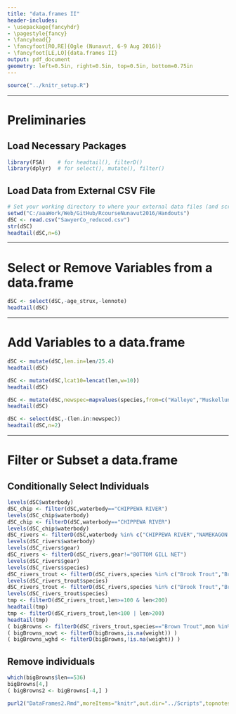 ```yaml
---
title: "data.frames II"
header-includes:
- \usepackage{fancyhdr}
- \pagestyle{fancy}
- \fancyhead{}
- \fancyfoot[RO,RE]{Ogle (Nunavut, 6-9 Aug 2016)}
- \fancyfoot[LE,LO]{data.frames II}
output: pdf_document
geometry: left=0.5in, right=0.5in, top=0.5in, bottom=0.75in
---
```


```r
source("../knitr_setup.R")
```

----

# Preliminaries
## Load Necessary Packages
```r
library(FSA)    # for headtail(), filterD()
library(dplyr)  # for select(), mutate(), filter()
```

## Load Data from External CSV File
```r
# Set your working directory to where your external data files (and scripts) are located.
setwd("C:/aaaWork/Web/GitHub/RcourseNunavut2016/Handouts")
dSC <- read.csv("SawyerCo_reduced.csv")
str(dSC)
headtail(dSC,n=6)
```

----

\newpage
# Select or Remove Variables from a data.frame

```r
dSC <- select(dSC,-age_strux,-lennote)
headtail(dSC)
```

----

# Add Variables to a data.frame
\vspace{-8pt}
```r
dSC <- mutate(dSC,len.in=len/25.4)
headtail(dSC)
```

```r
dSC <- mutate(dSC,lcat10=lencat(len,w=10))
headtail(dSC)
```

```r
dSC <- mutate(dSC,newspec=mapvalues(species,from=c("Walleye","Muskellunge"),to=c("WAE","MUE")))
headtail(dSC)
```

```r
dSC <- select(dSC,-(len.in:newspec))
headtail(dSC,n=2)
```

----

# Filter or Subset a data.frame
## Conditionally Select Individuals
```r
levels(dSC$waterbody)
dSC_chip <- filter(dSC,waterbody=="CHIPPEWA RIVER")
levels(dSC_chip$waterbody)
dSC_chip <- filterD(dSC,waterbody=="CHIPPEWA RIVER")
levels(dSC_chip$waterbody)
dSC_rivers <- filterD(dSC,waterbody %in% c("CHIPPEWA RIVER","NAMEKAGON RIVER"))
levels(dSC_rivers$waterbody)
levels(dSC_rivers$gear)
dSC_rivers <- filterD(dSC_rivers,gear!="BOTTOM GILL NET")
levels(dSC_rivers$gear)
levels(dSC_rivers$species)
dSC_rivers_trout <- filterD(dSC_rivers,species %in% c("Brook Trout","Brown Trot"))
levels(dSC_rivers_trout$species)
dSC_rivers_trout <- filterD(dSC_rivers,species %in% c("Brook Trout","Brown Trout"))
levels(dSC_rivers_trout$species)
tmp <- filterD(dSC_rivers_trout,len>=100 & len<200)
headtail(tmp)
tmp <- filterD(dSC_rivers_trout,len<100 | len>200)
headtail(tmp)
( bigBrowns <- filterD(dSC_rivers_trout,species=="Brown Trout",mon %in% c("Jul","Aug"),len>=500) )
( bigBrowns_nowt <- filterD(bigBrowns,is.na(weight)) )
( bigBrowns_wghd <- filterD(bigBrowns,!is.na(weight)) )
```

## Remove individuals
```r
which(bigBrowns$len==536)
bigBrowns[4,]
( bigBrowns2 <- bigBrowns[-4,] )
```




```r
purl2("DataFrames2.Rmd",moreItems="knitr",out.dir="../Scripts",topnotes="Nunavut 6-9-Aug-16")
```
